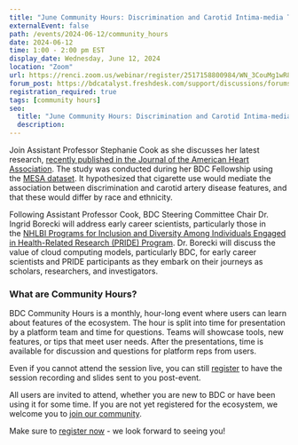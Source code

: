 ```yaml
---
title: "June Community Hours: Discrimination and Carotid Intima-media Thickness: A Multi-Ethnic Study"
externalEvent: false
path: /events/2024-06-12/community_hours
date: 2024-06-12
time: 1:00 - 2:00 pm EST
display_date: Wednesday, June 12, 2024
location: "Zoom"
url: https://renci.zoom.us/webinar/register/2517158800984/WN_3CouMg1wR8Gvyu4jgG7iUw
forum_post: https://bdcatalyst.freshdesk.com/support/discussions/forums/60000252439
registration_required: true
tags: [community hours]
seo:
  title: "June Community Hours: Discrimination and Carotid Intima-media Thickness: A Multi-Ethnic Study"
  description:
---
```

Join Assistant Professor Stephanie Cook as she discusses her latest research, [recently published in the Journal of the American Heart Association](https://www.ahajournals.org/doi/10.1161/JAHA.123.032659). The study was conducted during her BDC Fellowship using the [MESA dataset](https://www.mesa-nhlbi.org/). It hypothesized that cigarette use would mediate the association between discrimination and carotid artery disease features, and that these would differ by race and ethnicity.

Following Assistant Professor Cook, BDC Steering Committee Chair Dr. Ingrid Borecki will address early career scientists, particularly those in the [NHLBI Programs for Inclusion and Diversity Among Individuals Engaged in Health-Related Research (PRIDE) Program](https://www.nhlbi.nih.gov/grants-and-training/training-and-career-development/diversity/pride). Dr. Borecki will discuss the value of cloud computing models, particularly BDC, for early career scientists and PRIDE participants as they embark on their journeys as scholars, researchers, and investigators.

### What are Community Hours?

BDC Community Hours is a monthly, hour-long event where users can learn about features of the ecosystem. The hour is split into time for presentation by a platform team and time for questions. Teams will showcase tools, new features, or tips that meet user needs. After the presentations, time is available for discussion and questions for platform reps from users.

Even if you cannot attend the session live, you can still [register](https://renci.zoom.us/webinar/register/2517158800984/WN_3CouMg1wR8Gvyu4jgG7iUw) to have the session recording and slides sent to you post-event.

All users are invited to attend, whether you are new to BDC or have been using it for some time. If you are not yet registered for the ecosystem, we welcome you to [join our community](/contact/ecosystem/).

Make sure to [register now](https://renci.zoom.us/webinar/register/2517158800984/WN_3CouMg1wR8Gvyu4jgG7iUw) - we look forward to seeing you!
